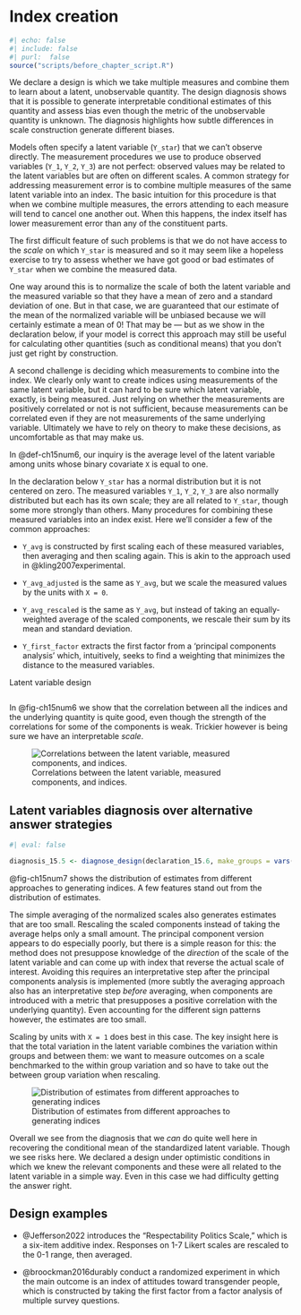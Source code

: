 # Index creation {.unnumbered}

```r
#| echo: false
#| include: false
#| purl:  false
source("scripts/before_chapter_script.R")
```

::: {.ddbox}
We declare a design is which we take multiple measures and combine them to learn about a latent, unobservable quantity. The design diagnosis shows that it is possible to generate interpretable conditional estimates of this quantity and assess bias even though the metric of the unobservable quantity is unknown. The diagnosis highlights how subtle differences in scale construction generate different biases. 
:::

Models often specify a latent variable (`Y_star`) that we can't observe directly. The measurement procedures we use to produce observed variables (`Y_1`, `Y_2`, `Y_3`) are not perfect: observed values may be related to the latent variables but are often on different scales. A common strategy for addressing measurement error is to combine multiple measures of the same latent variable into an index. The basic intuition for this procedure is that when we combine multiple measures, the errors attending to each measure will tend to cancel one another out. When this happens, the index itself has lower measurement error than any of the constituent parts. 

The first difficult feature of such problems is that we do not have access to the *scale* on which `Y_star` is measured and so it may seem like a hopeless exercise to try to assess whether we have got good or bad estimates of `Y_star` when we combine the measured data. 

One way around this is to normalize the scale of both the latent variable and the measured variable so that they have a mean of zero and a standard deviation of one. But in that case, we are guaranteed that our estimate of the mean of the normalized variable will be unbiased because we will certainly estimate a mean of 0! That may be --- but as we show in the declaration below, if your model is correct this approach may still be useful for calculating other quantities (such as conditional means) that you don't just get right by construction.  

A second challenge is deciding which measurements to combine into the index. We clearly only want to create indices using measurements of the same latent variable, but it can hard to be sure which latent variable, exactly, is being measured. Just relying on whether the measurements are positively correlated or not is not sufficient, because measurements can be correlated even if they are not measurements of the same underlying variable. Ultimately we have to rely on theory to make these decisions, as uncomfortable as that may make us.

In @def-ch15num6, our inquiry is the average level of the latent variable among units whose binary covariate `X` is equal to one.

In the declaration below `Y_star` has a normal distribution but it is not centered on zero. The measured variables `Y_1`, `Y_2`, `Y_3` are also normally distributed but each has its own scale; they are all related to `Y_star`, though some more strongly than others. Many procedures for combining these measured variables into an index exist. Here we'll consider a few of the common approaches: 

- `Y_avg` is constructed by first scaling each of these measured variables, then averaging and then scaling again. This is akin to the approach used in @kling2007experimental. 

- `Y_avg_adjusted` is the same as `Y_avg`, but we scale the measured values by the units with `X = 0`.

- `Y_avg_rescaled` is the same as `Y_avg`, but instead of taking an equally-weighted average of the scaled components, we rescale their sum by its mean and standard deviation.

- `Y_first_factor` extracts the first factor from a 'principal components analysis' which, intuitively, seeks to find a weighting that minimizes the distance to the measured variables. 

::: {#def-ch15num6 .declaration} 

Latent variable design

```r
```

:::

In @fig-ch15num6 we show that the correlation between all the indices and the underlying quantity is quite good, even though the strength of the correlations for some of the components is weak. Trickier however is being sure we have an interpretable  *scale*.

![Correlations between the latent variable, measured components, and indices.](/figures/figure-15-6){#fig-ch15num6}

::: {#lem-ch15num5} 

## Latent variables diagnosis over alternative answer strategies

```r
#| eval: false

diagnosis_15.5 <- diagnose_design(declaration_15.6, make_groups = vars(outcome)) 
```

@fig-ch15num7 shows the distribution of estimates from different approaches to generating indices. A few features stand out from the distribution of estimates. 

The simple averaging of the normalized scales also generates estimates that are too small. Rescaling the scaled components instead of taking the average helps only a small amount. The principal component version appears to do especially poorly, but there is a simple reason for this: the method does not presuppose knowledge of the *direction* of the scale of the latent variable and can come up with index that reverse the actual scale of interest. Avoiding this requires an interpretative step after the principal components analysis is implemented (more subtly the averaging approach also has an interpretative step *before* averaging, when components are introduced with a metric that presupposes a positive correlation with the underlying quantity). Even accounting for the different sign patterns however, the estimates are too small.

Scaling by units with `X = 1` does best in this case. The key insight here is that the total variation in the latent variable combines the variation within groups and between them: we want to measure outcomes on a scale benchmarked to the within group variation and so have to take out the between group variation when rescaling. 

![Distribution of estimates from different approaches to generating indices](/figures/figure-15-7){#fig-ch15num7}

Overall we see from the diagnosis that we *can* do quite well here in recovering the conditional mean of the standardized latent variable. Though we see risks here. We declared a design under optimistic conditions in which we knew the relevant components and these were all related to the latent variable in a simple way. Even in this case we had difficulty getting the answer right. 

:::

## Design examples

- @Jefferson2022 introduces the "Respectability Politics Scale," which is a six-item additive index. Responses on 1-7 Likert scales are rescaled to the 0-1 range, then averaged.

- @broockman2016durably conduct a randomized experiment in which the main outcome is an index of attitudes toward transgender people, which is constructed by taking the first factor from a factor analysis of multiple survey questions.



